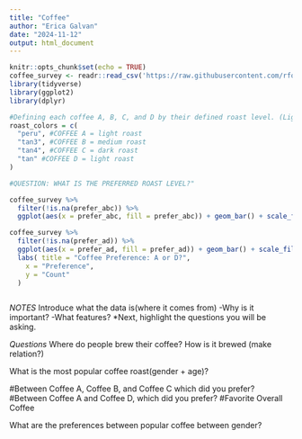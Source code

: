 ```yaml
---
title: "Coffee"
author: "Erica Galvan"
date: "2024-11-12"
output: html_document
---
```


```r
knitr::opts_chunk$set(echo = TRUE)
coffee_survey <- readr::read_csv('https://raw.githubusercontent.com/rfordatascience/tidytuesday/master/data/2024/2024-05-14/coffee_survey.csv')
library(tidyverse)
library(ggplot2)
library(dplyr)
```



```r
#Defining each coffee A, B, C, and D by their defined roast level. (Light roast, medium, dark, light
roast_colors = c(
  "peru", #COFFEE A = light roast
  "tan3", #COFFEE B = medium roast
  "tan4", #COFFEE C = dark roast
  "tan" #COFFEE D = light roast 
)

```


```r

#QUESTION: WHAT IS THE PREFERRED ROAST LEVEL?"

coffee_survey %>% 
  filter(!is.na(prefer_abc)) %>% 
  ggplot(aes(x = prefer_abc, fill = prefer_abc)) + geom_bar() + scale_fill_manual( values = c("tan", "tan3", "saddlebrown"))
```
  

```r
coffee_survey %>% 
  filter(!is.na(prefer_ad)) %>% 
  ggplot(aes(x = prefer_ad, fill = prefer_ad)) + geom_bar() + scale_fill_manual( values = c("tan", "peachpuff3"))
  labs( title = "Coffee Preference: A or D?",
    x = "Preference",
    y = "Count"
  )


```


```r




```

*NOTES*
Introduce what the data is(where it comes from)
-Why is it important?
-What features?
*Next, highlight the questions you will be asking.


*Questions*
Where do people brew their coffee? How is it brewed (make relation?)

What is the most popular coffee roast(gender + age)?

#Between Coffee A, Coffee B, and Coffee C which did you prefer?
#Between Coffee A and Coffee D, which did you prefer?
#Favorite Overall Coffee

What are the preferences between popular coffee between gender?

